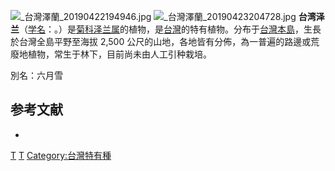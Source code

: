 {{Speciesbox 
| genus = Eupatorium
| species = formosanum
| authority = [[早田文藏|Hayata]]
| image = Eupatorium formosanum.jpg
}}
[[File:_台灣澤蘭_20190422194946.jpg|thumb]]
[[File:_台灣澤蘭_20190423204728.jpg|thumb]]
'''台湾泽兰'''（[[学名|学名]]：{{lang|la|''Eupatorium formosanum''}}。{{lang-fos|i-hing}}）是[[菊科|菊科]][[泽兰属|泽兰属]]的植物，是[[台灣|台灣]]的特有植物。分布于[[台灣島|台灣本島]]，生長於台灣全島平野至海拔 2,500 公尺的山地，各地皆有分佈，為一普遍的路邊或荒廢地植物，常生于林下，目前尚未由人工引种栽培。

別名：六月雪

== 参考文献 ==
<div class="references-small">
* {{cite web| url =http://www.bioinfo.cn/db05/KmzwSpecies.php?action=view&id=4356| title =台湾泽兰| work =《中国高等植物数据库全库》| publisher =中国科学院微生物研究所| author =昆明植物研究所| accessdate =2009-02-25| deadurl =yes| archiveurl =https://web.archive.org/web/20160305055201/http://www.bioinfo.cn/db05/KmzwSpecies.php?action=view&id=4356| archivedate =2016-03-05}}
</div>
{{Taxonbar|from=Q5409958}}

[[Category:泽兰属|T]]
[[Category:台灣植物|T]]
[[Category:台灣特有種|Category:台灣特有種]]